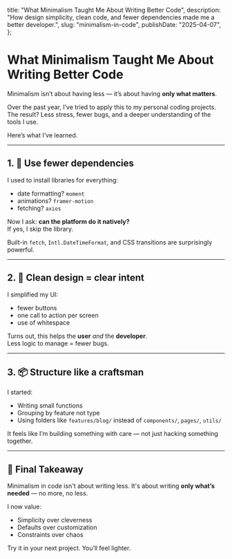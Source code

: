   title: "What Minimalism Taught Me About Writing Better Code",
  description: "How design simplicity, clean code, and fewer dependencies made me a better developer.",
  slug: "minimalism-in-code",
  publishDate: "2025-04-07",
};

# What Minimalism Taught Me About Writing Better Code

Minimalism isn’t about having less — it’s about having **only what matters**.

Over the past year, I’ve tried to apply this to my personal coding projects. The result? Less stress, fewer bugs, and a deeper understanding of the tools I use.

Here’s what I’ve learned.

---

## 1. 🔧 Use fewer dependencies

I used to install libraries for everything:
- date formatting? `moment`
- animations? `framer-motion`
- fetching? `axios`

Now I ask: **can the platform do it natively?**  
If yes, I skip the library.

Built-in `fetch`, `Intl.DateTimeFormat`, and CSS transitions are surprisingly powerful.

---

## 2. 🧼 Clean design = clear intent

I simplified my UI:
- fewer buttons
- one call to action per screen
- use of whitespace

Turns out, this helps the **user** *and* the **developer**.  
Less logic to manage = fewer bugs.

---

## 3. 📦 Structure like a craftsman

I started:
- Writing small functions
- Grouping by feature not type
- Using folders like `features/blog/` instead of `components/`, `pages/`, `utils/`

It feels like I’m building something with care — not just hacking something together.

---

## 🧘 Final Takeaway

Minimalism in code isn't about writing less. It's about writing **only what’s needed** — no more, no less.

I now value:
- Simplicity over cleverness
- Defaults over customization
- Constraints over chaos

Try it in your next project. You’ll feel lighter.

